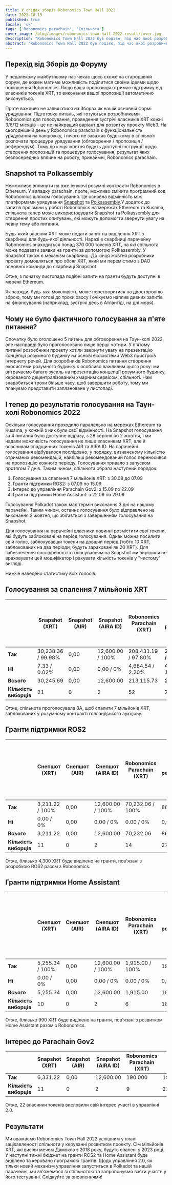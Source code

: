 ```yaml
---
title: У слідах зборів Robonomics Town Hall 2022
date: 2022-10-15
published: true
locale: 'uk'
tags: ['Robonomics parachain', 'Спільнота']
cover_image: /blog/images/robonomics-town-hall-2022-result/cover.jpg
description: "Robonomics Town Hall 2022 був подією, під час якої розробники проекту Robonomics спробували протестувати наявні інструменти управління для власників токенів XRT DAO. Тепер у проекту є можливість опитувати власників токенів XRT на Ethereum, і критично важливо, у нас є інструмент управління урядуванням в екосистемі Polkadot."
abstract: "Robonomics Town Hall 2022 був подією, під час якої розробники проекту Robonomics спробували протестувати наявні інструменти управління для власників токенів XRT DAO. Тепер у проекту є можливість опитувати власників токенів XRT на Ethereum, і критично важливо, у нас є інструмент управління урядуванням в екосистемі Polkadot."
---
```


## Перехід від Зборів до Форуму

У недалекому майбутньому нас чекає щось схоже на стародавній форум, де кожен матиме можливість поділитися своїми ідеями щодо поліпшення Robonomics. Якщо ваша пропозиція отримає підтримку від власників токенів XRT, то виконання вашої пропозиції автоматично виконується.

Проте важливо не залишатися на Зборах як нашій основній формі урядування. Підготовка питань, які готуються розробниками Robonomics для голосування, проведення зустрічі власників XRT кожні 3/6/12 місяців - це не найкращий варіант для розвитку проекту Web3. На сьогоднішній день у Robonomics parachain є функціональність урядування на ланцюжку, і нічого не заважає будь-кому в спільноті розпочати процедури урядування (обговорення / пропозиція / референдум). Тому до кінця жовтня будуть доступні інструкції щодо створення пропозицій та процедури голосування, результат яких безпосередньо вплине на роботу, принаймні, Robonomics parachain.

## Snapshot та Polkassembly

Неможливо вплинути на вже існуючі розумні контракти Robonomics в Ethereum. У випадку parachain, проте, можливо змінити програмний код Robonomics шляхом голосування. Це основна відмінність між платформами урядування [Snapshot](https://snapshot.org/#/developers.robonomics.eth) та [Polkassembly](https://robonomics.polkassembly.io/).У додаток до запитів про зміни у роботі Robonomics на мережах Ethereum та Kusama, спільнота тепер може використовувати Snapshot та Polkassembly для створення простих опитувань, які можуть допомогти звернути увагу на певну тему або питання.

Будь-який власник XRT може подати запит на виділення XRT з скарбниці для будь-якої діяльності. Наразі в скарбниці парачейну Robonomics знаходиться понад 370 000 токенів XRT, на які спільнота може подавати заявки на гранти за допомогою Polkassembly. У Snapshot також є механізм скарбниці. До кінця жовтня розробники проекту домовляться про обсяг XRT, який ми перемістимо з DAO основної команди до скарбниці Snapshot.

Отже, з початку листопада подібні запити на гранти будуть доступні в мережі Ethereum.

Як завжди, будь-яка можливість може перетворитися на двосторонню зброю, тому ми готові до трохи хаосу і очікуємо наплив дивних запитів на фінансування (наприклад, зустрічі десь в Атлантіді, на дні моря).

## Чому не було фактичного голосування за п'яте питання?

Спочатку було оголошено 5 питань для обговорення на Таун-холі 2022, але насправді було проголосовано лише перші чотири. У п'ятому питанні розробники проекту хотіли звернути увагу на презентацію концепції розумного будинку на основі екосистеми Web3 пристроїв Інтернету речей. Для розробників Robonomics питання створення екосистеми розумного будинку є особливо важливим цього року: ми витрачаємо багато зусиль на презентацію концепції розумного будинку, керованого децентралізованим хмарним сервісом, спільноті. Нам знадобиться трохи більше часу, щоб завершити роботу, тому ми плануємо представити заплановане у листопаді.

## І тепер до результатів голосування на Таун-холі Robonomics 2022

Оскільки голосування проходило паралельно на мережах Ethereum та Kusama, у кожній з них були свої відмінності. На Snapshot голосування за 4 питання було доступне відразу, з 28 серпня по 2 жовтня, і ми надали можливість голосування не лише власникам XRT, але й власникам спадщинних токенів AIR та AIRA ID. На парачейні голосування відбувалося послідовно, у порядку, визначеному кількістю отриманих рекомендацій, найбільш рекомендований голос переносився на пропозицію кожного періоду. Голосування тривало з запуском протягом 7 днів. Таким чином, спільнота обрала наступний порядок:

1. Голосування за спалення 7 мільйонів XRT: з 30.08 до 07.09
2. Гранти підтримки ROS2: з 07.09 по 15.09
3. Інтерес до управління Parachain Gov2: з 15.09 по 22.09
4. Гранти підтримки Home Assistant: з 22.09 по 29.09

Голосування Polkadot також має термін виконання 3 дні на нашому парачейні. Таким чином, останнє голосування було відправлено на виконання 2 жовтня, що збігається з завершенням голосування на Snapshot.

Для голосування на парачейні власники повинні розмістити свої токени, які будуть заблоковані на період голосування. Однак можна посилити свій голос, заблокувавши токени на довший період (тобто 10 XRT, заблокованих на два періоди, будуть зараховані як 20 XRT). Для забезпечення послідовності з голосуванням на Snapshot ми вирішили не враховувати цей модифікатор і рахувати кількість токенів у "чистому" вигляді.

Нижче наведено статистику всіх голосів.

## Голосування за спалення 7 мільйонів XRT

<div class="big-table">

  |                        | Snapshot (XRT)     | Snapshot (AIR) | Snapshot (AIRA ID) | Robonomics Parachain (XRT) | Кінцеві результати       | Відсоток від загальної кількості в обігу (1,637,942 XRT) |
  |------------------------|--------------------|----------------|--------------------|----------------------------|--------------------------|---------------------------------------------------|                                             
  | **Так**                | 30,238.36 / 99.98% | 0,00           | 12,600.00 / 100%   | 208,431.19 / 97.80%        | **251,269.55 / 98.17%**  | 15.34%                                            |
  | **Ні**                 | 7.33 / 0.02%       | 0,00           | 0,00 / 0%          | 4,684.54 / 2.20%           | **4,691.87 / 1.83%**     | 0.29%                                             |
  | **Всього**             | 30,245.69          | 0,00           | 12,600.00          | 213,115.73                 | **255,961.42**           | 15.63%                                            |
  | **Кількість виборців**  |21 | 0 | 2 | 52 | **76** | |

</div>

Отже, спільнота проголосувала ЗА, щоб спалити 7 мільйонів XRT, заблокованих у розумному контракті голландського аукціону.

## Гранти підтримки ROS2

<div class="big-table">

| | Снепшот (XRT) | Снепшот (AIR) | Снепшот (AIRA ID) | Robonomics Parachain (XRT) | Кінцеві результати | Бюджет грантів ROS2 (1 голос ЗА/ПРОТИ XRT = ± 20 грантів XRT) |
|------------------------|--------------------|----------------|--------------------|----------------------------|----------------------|-----------------------------------------------------------| 
| **Так** | 3,211.22 / 100% | 0,00 | 12,600.00 / 100% | 70,232.06 / 100% | 86,043.28 | +4,302.16 |
| **Ні** | 0.00 / 0% | 0,00 | 0,00 / 0% | 0.00 / 0% | 0,00 | -0.00 |
| **Всього** | 3,211.22 | 0,00 | 12,600.00 | 70,232.06 | 86,043.28 | **4,302.16** |
| **Кількість виборців** | 11 | 0 | 2 | 14 | 27 | |

</div>

Отже, близько 4,300 XRT буде виділено на гранти, пов'язані з розробкою ROS2 разом з Robonomics.

## Гранти підтримки Home Assistant

<div class="big-table">

| | Снепшот (XRT) | Снепшот (AIR) | Снепшот (AIRA ID) | Robonomics Parachain (XRT) | Кінцеві результати | Бюджет грантів Hass (1 голос ЗА/ПРОТИ XRT = ± 20 грантів XRT) |
|------------------------|--------------------|----------------|--------------------|----------------------------|----------------------|------------------------------------------------------------| 
| **Так** | 5,255.34 / 100% | 0,00 | 12,600.00 / 100% | 1,915.00 / 100%            | 19,770.34            | +988.52                                                    |
| **Ні**                 | 0.00 / 0%          | 0,00           | 0,00 / 0%          | 0.00 / 0%                  | 0,00                 | -0.00                                                      |
| **Всього**              | 5,255.34           | 0,00           | 12,600.00          | 1,915.00                   | 19,770.34            | **988.52**                                                 |
| **Кількість виборців**   | 10                 | 0              | 2                  | 6                          | 18                   |                                                            |


</div>

Отже, близько 990 XRT буде виділено на гранти, пов'язані з розвитком Home Assistant разом з Robonomics.

## Інтерес до Parachain Gov2

<div class="big-table">

|                     | Snapshot (XRT) | Snapshot (AIR)     | Snapshot (AIRA ID) | Robonomics Parachain (XRT) | Final results |
|---------------------|----------------|--------------------|--------------------|----------------------------|---------------|
| **Так**             | 6,331.22       | 0,00               | 12,600.00          | 190.000                    | 19,121.22     |
| **Кількість виборців**| 11             | 0                  | 2                  | 9                          | 22            |

</div>

Отже, 22 власники токенів висловили свій інтерес участі в управлінні 2.0.

## Результати

Ми вважаємо Robonomics Town Hall 2022 успішним у плані зацікавленості спільноти у керуванні розвитком проекту. Сім мільйонів XRT, які висіли мечем Дамокла з 2018 року, будуть спалені у 2023 році. У наступні тижні бюджет на гранти ROS2 та Home Assistant буде виділено та керовано програмою грантів. Щодо управління 2.0, як тільки новий механізм управління запуститься в Polkadot та нашій парачейні, ми зв'яжемося зі спільнотою та запропонуємо взяти участь у його тестуванні. Слідкуйте за оновленнями!